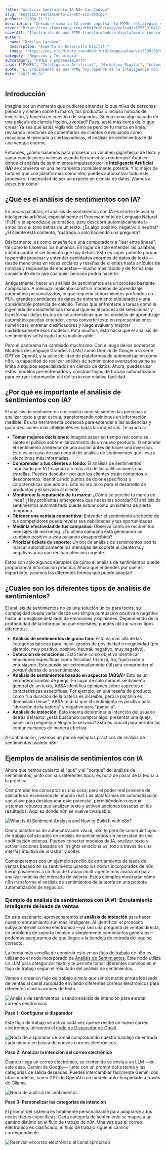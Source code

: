 ```yaml
---
title: "Analisis Sentimiento IA N8n Sin Codigo"
slug: "analisis-sentimiento-ia-n8n-sin-codigo"
pubDate: "2024-11-11"
description: "Descubre cómo la IA puede impulsar tu PYME: estrategias concretas de marketing, automatización y datos para aumentar ventas."
cover: "https://res.cloudinary.com/dkb9jfet8/image/upload/v1753291042/small-business_kk56r6.jpg"
coverAlt: "Ilustración de una PYME transformándose digitalmente con inteligencia artificial."
author:
  name: "Marilyn Cardozo"
  description: "Experta en Desarrollo Digital."
  image: "https://res.cloudinary.com/dkb9jfet8/image/upload/v1739923879/marilyn_s2mi4a.png"
category: "Negocios y Tecnología"
subcategory: "PYMES y Emprendimiento"
tags: ["PYMES", "Inteligencia Artificial", "Marketing Digital", "Automatización", "Ventas"]
quote: "El crecimiento de una PYME hoy depende de la inteligencia con la que se aplican datos, IA y estrategia. — Sergio Rondón"
date: "2025-08-02"
---
```




<h2 id="introduccion">Introducción</h2>

Imagina por un momento que pudieras entender lo que miles de personas piensan y sienten sobre tu marca, tus productos o incluso noticias de inversión, y hacerlo en cuestión de segundos. Suena como algo sacado de una película de ciencia ficción, ¿verdad? Pues, ¡está más cerca de lo que crees! Ya sea que estés vigilando cómo se percibe tu marca en línea, revisando montones de comentarios de clientes o evaluando cómo reacciona el mercado a ciertas noticias, el análisis de sentimientos te da una ventaja enorme.

Entonces, ¿cómo hacemos para procesar un volumen gigantesco de texto y sacar conclusiones valiosas usando herramientas modernas? Aquí es donde el análisis de sentimientos impulsado por la <strong>Inteligencia Artificial (IA)</strong> se convierte en una herramienta increíblemente potente. Y lo mejor de todo es que con plataformas como n8n, puedes automatizar todo este proceso sin necesidad de ser un experto en ciencia de datos. ¡Vamos a descubrir cómo!

<h2 id="que-es-analisis-sentimientos-ia">¿Qué es el análisis de sentimientos con IA?</h2>

En pocas palabras, el análisis de sentimientos con IA es el arte de usar la inteligencia artificial, especialmente el Procesamiento de Lenguaje Natural (PLN) y el aprendizaje automático, para descubrir automáticamente la emoción o el tono detrás de un texto. ¿Es algo positivo, negativo o neutral? ¿El cliente está contento, frustrado o solo haciendo una pregunta?

Básicamente, es como enseñarle a una computadora a "leer entre líneas", tal como lo hacemos los humanos. En lugar de solo entender las palabras, intenta captar el sentimiento que hay detrás. Esto es súper potente porque te permite procesar y entender cantidades enormes de datos de texto —desde menciones en redes sociales y reseñas de clientes hasta artículos de noticias y respuestas de encuestas— mucho más rápido y de forma más consistente de lo que cualquier persona podría hacerlo.

Antiguamente, hacer un análisis de sentimientos era un proceso bastante complicado. A menudo implicaba construir modelos de aprendizaje automático personalizados, lo que requería conocimientos profundos en PLN, grandes cantidades de datos de entrenamiento etiquetados y una considerable potencia de cálculo. Tenías que enfrentarte a tareas como la ingeniería de características manual (que es el proceso de seleccionar y transformar datos brutos en características que los modelos de aprendizaje automático puedan entender, como convertir texto en representaciones numéricas), entrenar clasificadores y luego evaluar y mejorar cuidadosamente esos modelos. Para muchos, esto hacía que el análisis de sentimientos sofisticado fuera inalcanzable.

Pero el panorama ha cambiado muchísimo. Con el auge de los poderosos Modelos de Lenguaje Grandes (LLMs) como Gemini de Google o la serie GPT de OpenAI, y la accesibilidad de plataformas de automatización como n8n, la capacidad de realizar análisis de sentimientos avanzados ya no se limita a equipos especializados en ciencia de datos. Ahora, puedes usar estos modelos pre-entrenados y construir flujos de trabajo automatizados para extraer información útil del texto con relativa facilidad.

<h2 id="importancia-analisis-sentimientos-ia">¿Por qué es importante el análisis de sentimientos con IA?</h2>

El análisis de sentimientos nos revela cómo se sienten las personas al analizar texto a gran escala, transformando opiniones en información medible. Es una herramienta poderosa para entender a las audiencias y guiar decisiones más inteligentes en todas las industrias. Te ayuda a:

<ul>
<li><strong>Tomar mejores decisiones:</strong> Imagina saber en tiempo real cómo se siente el público sobre el lanzamiento de un nuevo producto. O entender el sentimiento alrededor de una acción antes de hacer una inversión. Este es un caso de uso central del análisis de sentimientos que lleva a elecciones más informadas.</li>
<li><strong>Comprender a tus clientes a fondo:</strong> El análisis de sentimientos impulsado por IA te ayuda a ir más allá de las calificaciones con estrellas. Puedes descubrir por qué los clientes están contentos o descontentos, identificando puntos de dolor específicos o características que adoran. Esto es oro puro para el desarrollo de productos y el servicio al cliente.</li>
<li><strong>Monitorear la reputación de tu marca:</strong> ¿Cómo se percibe tu marca en línea? ¿Hay problemas emergentes que necesitas abordar? El análisis de sentimientos automatizado puede actuar como un sistema de alerta temprana.</li>
<li><strong>Obtener una ventaja competitiva:</strong> Entender el sentimiento alrededor de tus competidores puede revelar sus debilidades y tus oportunidades.</li>
<li><strong>Medir la efectividad de tus campañas:</strong> Observa cómo se reciben tus mensajes de marketing. ¿Tu última campaña está generando un zumbido positivo o está pasando desapercibida?</li>
<li><strong>Priorizar tickets de soporte:</strong> Un bot de análisis de sentimientos podría marcar automáticamente los mensajes de soporte al cliente muy negativos para que reciban atención urgente.</li>
</ul>

Estos son solo algunos ejemplos de cómo el análisis de sentimientos puede proporcionar información práctica. Ahora que entiendes por qué es importante, ¡veamos las diferentes formas que puede adoptar!

<h2 id="tipos-analisis-sentimientos">¿Cuáles son los diferentes tipos de análisis de sentimientos?</h2>

El análisis de sentimientos no es una solución única para todos; su complejidad puede variar desde una simple puntuación positiva o negativa hasta un desglose detallado de emociones y opiniones. Dependiendo de la profundidad de la información que necesites, puedes utilizar varios tipos diferentes:

<ul>
<li><strong>Análisis de sentimientos de grano fino:</strong> Esto va más allá de las categorías básicas para incluir grados de positividad o negatividad (por ejemplo, muy positivo, positivo, neutral, negativo, muy negativo).</li>
<li><strong>Detección de emociones:</strong> Esto tiene como objetivo identificar emociones específicas como felicidad, tristeza, ira, frustración o entusiasmo. Esto puede ser extremadamente útil para comprender el <em>porqué</em> detrás de un sentimiento.</li>
<li><strong>Análisis de sentimientos basado en aspectos (ABSA):</strong> Esto es un verdadero cambio de juego. En lugar de solo mirar el sentimiento general de un texto, ABSA identifica opiniones sobre aspectos o características específicas. Por ejemplo, en una reseña de producto como "La duración de la batería es increíble, pero la pantalla es demasiado tenue", ABSA te diría que el sentimiento es positivo para "duración de la batería" y negativo para "pantalla".</li>
<li><strong>Análisis de intención:</strong> Esto intenta determinar la intención del usuario detrás del texto: ¿está buscando comprar algo, presentar una queja, hacer una pregunta o elogiar tu servicio? Esto es crucial para enrutar las comunicaciones de manera efectiva.</li>
</ul>

A continuación, ¡veamos un par de ejemplos prácticos de análisis de sentimientos usando n8n!

<h2 id="ejemplos-analisis-sentimientos-n8n">Ejemplos de análisis de sentimientos con IA</h2>

Ahora que hemos cubierto el "qué" y el "porqué" del análisis de sentimientos, junto con sus diferentes tipos, es hora de pasar de la teoría a la práctica.

Comprender los conceptos es una cosa, pero el poder real proviene de aplicarlos a escenarios del mundo real. Las plataformas de automatización son clave para desbloquear este potencial, permitiéndote construir sistemas robustos que analizan texto y activan acciones basadas en los resultados. Aquí es donde n8n se vuelve invaluable.

<img src="https://blog.n8n.io/content/images/2025/07/workflow-template--2---1-.png" alt="What Is AI Sentiment Analysis and How to Build It with n8n?" />

Como plataforma de automatización visual, n8n te permite construir flujos de trabajo sofisticados de análisis de sentimientos sin necesidad de una codificación extensa. Puedes conectar modelos de IA, analizar texto y activar acciones basadas en insights emocionales, todo a través de una interfaz intuitiva de arrastrar y soltar.

Comenzaremos con un ejemplo sencillo de enrutamiento de leads de ventas basado en su sentimiento usando los nodos incorporados de n8n, luego pasaremos a un flujo de trabajo multi-agente más avanzado para analizar noticias del mercado de valores. Estos ejemplos mostrarán cómo n8n transforma el análisis de sentimientos de la teoría en una potente automatización de negocios.

<h3 id="ejemplo-1-enrutamiento-leads">Ejemplo de análisis de sentimientos con IA #1: Enrutamiento inteligente de leads de ventas</h3>

En este escenario, aprovecharemos el <strong>análisis de intención</strong> para hacer nuestro enrutamiento aún más inteligente. Al identificar el propósito subyacente del correo electrónico —ya sea una pregunta de ventas directa, un problema de soporte técnico o simplemente comentarios generales— podemos asegurarnos de que llegue a la bandeja de entrada del equipo correcto.

La forma más sencilla de construir esto en un flujo de trabajo de n8n es utilizando el nodo incorporado de <a href="https://docs.n8n.io/integrations/builtin/cluster-nodes/root-nodes/n8n-nodes-langchain.sentimentanalysis/?utm_source=n8n_app&utm_medium=node_settings_modal-credential_link&utm_campaign=%40n8n%2Fn8n-nodes-langchain.sentimentAnalysis" target="_blank">Análisis de Sentimientos</a>. Este nodo utiliza un LLM para categorizar texto y te permite tomar diferentes caminos en el flujo de trabajo según el resultado del análisis de sentimientos.

Vamos a crear un flujo de trabajo simple que simplemente enruta los leads de ventas al canal apropiado enviando diferentes correos electrónicos para diferentes clasificaciones de texto.

<img src="https://blog.n8n.io/content/images/2025/06/Screenshot-2025-06-19-175521.webp" alt="Análisis de sentimientos: usando análisis de intención para enrutar correos electrónicos" />

<strong>Paso 1: Configurar el disparador</strong>

Este flujo de trabajo se activa cada vez que se recibe un nuevo correo electrónico, utilizando el <a href="https://docs.n8n.io/integrations/builtin/trigger-nodes/n8n-nodes-base.gmailtrigger/" target="_blank">nodo de Disparador de Gmail</a>.

<img src="https://blog.n8n.io/content/images/2025/06/Screenshot-2025-06-26-094525.webp" alt="Nodo de disparador de Gmail comprobando nuestra bandeja de entrada cada minuto en busca de nuevos correos electrónicos" />

<strong>Paso 2: Analizar la intención del correo electrónico</strong>

Cuando llega un correo electrónico, su contenido se envía a un LLM —en este caso, Gemini de Google— junto con un prompt del sistema y las categorías de salida deseadas. Puedes intercambiar fácilmente Gemini con otros modelos, como GPT de OpenAI o un modelo auto-hospedado a través de Ollama.

<img src="https://blog.n8n.io/content/images/2025/06/Screenshot-2025-06-26-094758.webp" alt="Nodo de análisis de sentimientos" />

<strong>Paso 3: Personalizar las categorías de intención</strong>

El prompt del sistema es totalmente personalizable para adaptarse a tus necesidades específicas. Cada categoría de sentimiento se mapea a un camino distinto en el flujo de trabajo de n8n. Una vez que el correo electrónico es clasificado, el flujo de trabajo sigue el camino correspondiente.

<img src="https://blog.n8n.io/content/images/2025/06/Screenshot-2025-06-26-095012.webp" alt="Reenviar el correo electrónico al canal apropiado" />
